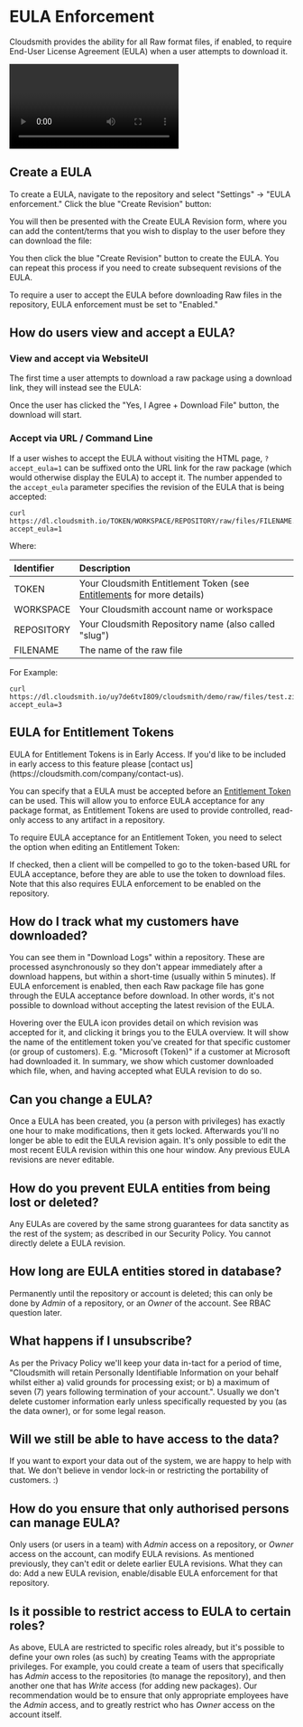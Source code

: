 
# EULA Enforcement

Cloudsmith provides the ability for all Raw format files, if enabled, to require End-User License Agreement (EULA) when a user attempts to download it.

<Video wistiaId="94g7z1dfr7"></Video>

## Create a EULA

To create a EULA, navigate to the repository and select "Settings" -> "EULA enforcement." Click the blue "Create Revision" button:

<BlockImage src={img_eula_screenshot3} alt=""></BlockImage>

You will then be presented with the Create EULA Revision form, where you can add the content/terms that you wish to display to the user before they can download the file:

<BlockImage src={img_eula_screenshot2} alt=""></BlockImage>

You then click the blue "Create Revision" button to create the EULA. You can repeat this process if you need to create subsequent revisions of the EULA.

To require a user to accept the EULA before downloading Raw files in the repository, EULA enforcement must be set to "Enabled."

<BlockImage src={img_eula_screenshot3_enabled} alt=""></BlockImage>

## How do users view and accept a EULA?

### View and accept via WebsiteUI

The first time a user attempts to download a raw package using a download link, they will instead see the EULA:

<BlockImage src={img284e980_AcceptPage} alt=""></BlockImage>

Once the user has clicked the "Yes, I Agree + Download File" button, the download will start. 

### Accept via URL / Command Line

If a user wishes to accept the EULA without visiting the HTML page, `?accept_eula=1` can be suffixed onto the URL link for the raw package (which would otherwise display the EULA) to accept it. The number appended to the `accept_eula` parameter specifies the revision of the EULA that is being accepted:

```shell
curl https://dl.cloudsmith.io/TOKEN/WORKSPACE/REPOSITORY/raw/files/FILENAME.zip?accept_eula=1
```

Where:

| Identifier | Description                                                                               |
| :--------- | :---------------------------------------------------------------------------------------- |
| TOKEN      | Your Cloudsmith Entitlement Token (see [Entitlements](/software-distribution/entitlement-tokens) for more details) |
| WORKSPACE      | Your Cloudsmith account name or workspace                             |
| REPOSITORY | Your Cloudsmith Repository name (also called "slug")                                      |
| FILENAME   | The name of the raw file                                                                  |

For Example:

```shell
curl https://dl.cloudsmith.io/uy7de6tvI8O9/cloudsmith/demo/raw/files/test.zip?accept_eula=3
```

## EULA for Entitlement Tokens

<Note variant="note">
  EULA for Entitlement Tokens is in Early Access. If you'd like to be included in early access to this feature please [contact us](https://cloudsmith.com/company/contact-us).
</Note>

You can specify that a EULA must be accepted before an [Entitlement Token](/software-distribution/entitlement-tokens) can be used.  This will allow you to enforce EULA acceptance for any package format, as Entitlement Tokens are used to provide controlled, read-only access to any artifact in a repository. 

To require EULA acceptance for an Entitlement Token, you need to select the option when editing an Entitlement Token: 

<BlockImage src={img_eula_screenshot} alt=""></BlockImage>

If checked, then a client will be compelled to go to the token-based URL for EULA acceptance, before they are able to use the token to download files. Note that this also requires EULA enforcement to be enabled on the repository.

## How do I track what my customers have downloaded?

You can see them in "Download Logs" within a repository. These are processed asynchronously so they don't appear immediately after a download happens, but within a short-time (usually within 5 minutes). If EULA enforcement is enabled, then each Raw package file has gone through the EULA acceptance before download. In other words, it's not possible to download without accepting the latest revision of the EULA.

Hovering over the EULA icon provides detail on which revision was accepted for it, and clicking it brings you to the EULA overview. It will show the name of the entitlement token you've created for that specific customer (or group of customers). E.g. "Microsoft (Token)" if a customer at Microsoft had downloaded it. In summary, we show which customer downloaded which file, when, and having accepted what EULA revision to do so.

## Can you change a EULA?

Once a EULA has been created, you (a person with privileges) has exactly one hour to make modifications, then it gets locked. Afterwards you'll no longer be able to edit the EULA revision again. It's only possible to edit the most recent EULA revision within this one hour window. Any previous EULA revisions are never editable.

## How do you prevent EULA entities from being lost or deleted?

Any EULAs are covered by the same strong guarantees for data sanctity as the rest of the system; as described in our Security Policy. You cannot directly delete a EULA revision.

## How long are EULA entities stored in database?

Permanently until the repository or account is deleted; this can only be done by _Admin_ of a repository, or an _Owner_ of the account. See RBAC question later.

## What happens if I unsubscribe?

As per the Privacy Policy we'll keep your data in-tact for a period of time, "Cloudsmith will retain Personally Identifiable Information on your behalf whilst either a) valid grounds for processing exist; or b) a maximum of seven (7) years following termination of your account.". Usually we don't delete customer information early unless specifically requested by you (as the data owner), or for some legal reason.

## Will we still be able to have access to the data?

If you want to export your data out of the system, we are happy to help with that. We don't believe in vendor lock-in or restricting the portability of customers. :)

## How do you ensure that only authorised persons can manage EULA?

Only users (or users in a team) with _Admin_ access on a repository, or _Owner_ access on the account, can modify EULA revisions. As mentioned previously, they can't edit or delete earlier EULA revisions. What they can do: Add a new EULA revision, enable/disable EULA enforcement for that repository.

## Is it possible to restrict access to EULA to certain roles?

As above, EULA are restricted to specific roles already, but it's possible to define your own roles (as such) by creating Teams with the appropriate privileges. For example, you could create a team of users that specifically has _Admin_ access to the repositories (to manage the repository), and then another one that has _Write_ access (for adding new packages). Our recommendation would be to ensure that only appropriate employees have the _Admin_ access, and to greatly restrict who has _Owner_ access on the account itself.

